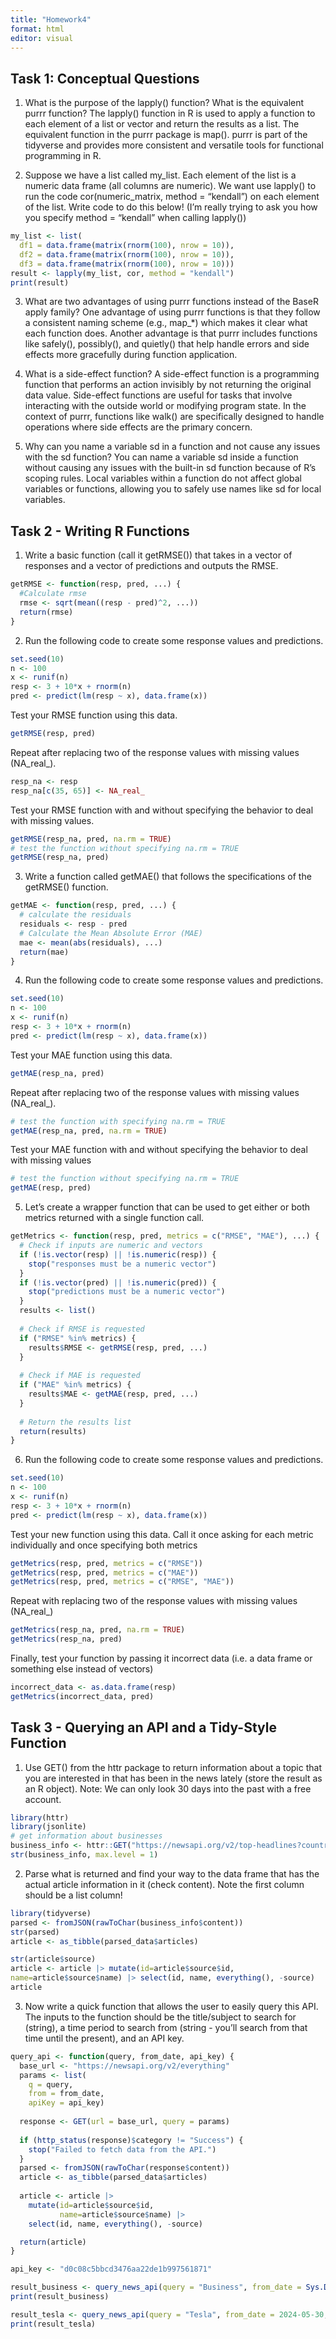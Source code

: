 ```yaml
---
title: "Homework4"
format: html
editor: visual
---
```


## Task 1: Conceptual Questions

1.  What is the purpose of the lapply() function? What is the equivalent purrr function? The lapply() function in R is used to apply a function to each element of a list or vector and return the results as a list. The equivalent function in the purrr package is map(). purrr is part of the tidyverse and provides more consistent and versatile tools for functional programming in R.

2.  Suppose we have a list called my_list. Each element of the list is a numeric data frame (all columns are numeric). We want use lapply() to run the code cor(numeric_matrix, method = "kendall") on each element of the list. Write code to do this below! (I’m really trying to ask you how you specify method = "kendall" when calling lapply())

```r
my_list <- list(
  df1 = data.frame(matrix(rnorm(100), nrow = 10)), 
  df2 = data.frame(matrix(rnorm(100), nrow = 10)), 
  df3 = data.frame(matrix(rnorm(100), nrow = 10)))
result <- lapply(my_list, cor, method = "kendall")
print(result)
```

3.  What are two advantages of using purrr functions instead of the BaseR apply family? One advantage of using purrr functions is that they follow a consistent naming scheme (e.g., map\_\*) which makes it clear what each function does. Another advantage is that purrr includes functions like safely(), possibly(), and quietly() that help handle errors and side effects more gracefully during function application.

4.  What is a side-effect function? A side-effect function is a programming function that performs an action invisibly by not returning the original data value. Side-effect functions are useful for tasks that involve interacting with the outside world or modifying program state. In the context of purrr, functions like walk() are specifically designed to handle operations where side effects are the primary concern.

5.  Why can you name a variable sd in a function and not cause any issues with the sd function? You can name a variable sd inside a function without causing any issues with the built-in sd function because of R's scoping rules. Local variables within a function do not affect global variables or functions, allowing you to safely use names like sd for local variables.

## Task 2 - Writing R Functions

1.  Write a basic function (call it getRMSE()) that takes in a vector of responses and a vector of predictions and outputs the RMSE.

```r
getRMSE <- function(resp, pred, ...) {
  #Calculate rmse
  rmse <- sqrt(mean((resp - pred)^2, ...))
  return(rmse)
}
```

2.  Run the following code to create some response values and predictions.

```r
set.seed(10)
n <- 100
x <- runif(n)
resp <- 3 + 10*x + rnorm(n)
pred <- predict(lm(resp ~ x), data.frame(x))
```

Test your RMSE function using this data.

```r
getRMSE(resp, pred)
```

Repeat after replacing two of the response values with missing values (NA_real\_).

```r
resp_na <- resp 
resp_na[c(35, 65)] <- NA_real_

```

Test your RMSE function with and without specifying the behavior to deal with missing values.

```r
getRMSE(resp_na, pred, na.rm = TRUE)
# test the function without specifying na.rm = TRUE
getRMSE(resp_na, pred)
```

3.  Write a function called getMAE() that follows the specifications of the getRMSE() function.

```r
getMAE <- function(resp, pred, ...) {
  # calculate the residuals
  residuals <- resp - pred
  # Calculate the Mean Absolute Error (MAE)
  mae <- mean(abs(residuals), ...)
  return(mae)
}
```

4.  Run the following code to create some response values and predictions.

```r
set.seed(10)
n <- 100
x <- runif(n)
resp <- 3 + 10*x + rnorm(n)
pred <- predict(lm(resp ~ x), data.frame(x))
```

Test your MAE function using this data.

```r
getMAE(resp_na, pred)
```

Repeat after replacing two of the response values with missing values (NA_real\_).

```r
# test the function with specifying na.rm = TRUE
getMAE(resp_na, pred, na.rm = TRUE)
```

Test your MAE function with and without specifying the behavior to deal with missing values

```r
# test the function without specifying na.rm = TRUE
getMAE(resp, pred)
```

5.  Let’s create a wrapper function that can be used to get either or both metrics returned with a single function call.

```r
getMetrics <- function(resp, pred, metrics = c("RMSE", "MAE"), ...) {
  # Check if inputs are numeric and vectors
  if (!is.vector(resp) || !is.numeric(resp)) {
    stop("responses must be a numeric vector")
  }
  if (!is.vector(pred) || !is.numeric(pred)) {
    stop("predictions must be a numeric vector")
  }
  results <- list()
  
  # Check if RMSE is requested
  if ("RMSE" %in% metrics) {
    results$RMSE <- getRMSE(resp, pred, ...)
  }
  
  # Check if MAE is requested
  if ("MAE" %in% metrics) {
    results$MAE <- getMAE(resp, pred, ...)
  }
  
  # Return the results list
  return(results)
}
```

6.  Run the following code to create some response values and predictions.

```r
set.seed(10)
n <- 100
x <- runif(n)
resp <- 3 + 10*x + rnorm(n)
pred <- predict(lm(resp ~ x), data.frame(x))
```
Test your new function using this data. Call it once asking for each metric individually and once specifying both metrics
```r
getMetrics(resp, pred, metrics = c("RMSE"))
getMetrics(resp, pred, metrics = c("MAE"))
getMetrics(resp, pred, metrics = c("RMSE", "MAE"))
```
Repeat with replacing two of the response values with missing values (NA_real_)
```r
getMetrics(resp_na, pred, na.rm = TRUE)
getMetrics(resp_na, pred)
```
Finally, test your function by passing it incorrect data (i.e. a data frame or something else instead of vectors)
```r
incorrect_data <- as.data.frame(resp)
getMetrics(incorrect_data, pred)
```



## Task 3 - Querying an API and a Tidy-Style Function

1. Use GET() from the httr package to return information about a topic that you are interested in that has been in the news lately (store the result as an R object). Note: We can only look 30 days into the past with a free account. 
```r
library(httr)
library(jsonlite)
# get information about businesses
business_info <- httr::GET("https://newsapi.org/v2/top-headlines?country=us&category=business&apiKey=d0c08c5bbcd3476aa22de1b997561871")
str(business_info, max.level = 1)
```

2. Parse what is returned and find your way to the data frame that has the actual article information in it (check content). Note the first column should be a list column!  
```r
library(tidyverse)
parsed <- fromJSON(rawToChar(business_info$content))
str(parsed)
article <- as_tibble(parsed_data$articles)

str(article$source) 
article <- article |> mutate(id=article$source$id,
name=article$source$name) |> select(id, name, everything(), -source)
article
```

3. Now write a quick function that allows the user to easily query this API. The inputs to the function should be the title/subject to search for (string), a time period to search from (string - you’ll search from that time until the present), and an API key.
```r
query_api <- function(query, from_date, api_key) {
  base_url <- "https://newsapi.org/v2/everything"
  params <- list(
    q = query,
    from = from_date,
    apiKey = api_key)
  
  response <- GET(url = base_url, query = params)
  
  if (http_status(response)$category != "Success") {
    stop("Failed to fetch data from the API.")
  }
  parsed <- fromJSON(rawToChar(response$content))
  article <- as_tibble(parsed_data$articles)
  
  article <- article |>
    mutate(id=article$source$id,
           name=article$source$name) |>
    select(id, name, everything(), -source)

  return(article)
}

api_key <- "d0c08c5bbcd3476aa22de1b997561871"

result_business <- query_news_api(query = "Business", from_date = Sys.Date() - 30, api_key = api_key)
print(result_business)

result_tesla <- query_news_api(query = "Tesla", from_date = 2024-05-30, api_key = api_key)
print(result_tesla)
```
